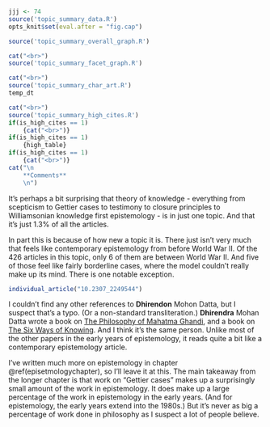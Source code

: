 ```r
jjj <- 74
source('topic_summary_data.R')
opts_knit$set(eval.after = "fig.cap")
```

```r
source('topic_summary_overall_graph.R')
```

```r
cat("<br>")
source('topic_summary_facet_graph.R')
```

```r
cat("<br>")
source('topic_summary_char_art.R')
temp_dt
```

```r
cat("<br>")
source('topic_summary_high_cites.R')
if(is_high_cites == 1)
	{cat("<br>")}
if(is_high_cites == 1)
	{high_table}
if(is_high_cites == 1)
	{cat("<br>")}
cat("\n
	**Comments**
	\n")
```

It's perhaps a bit surprising that theory of knowledge - everything from scepticism to Gettier cases to testimony to closure principles to Williamsonian knowledge first epistemology - is in just one topic. And that it's just 1.3% of all the articles.

In part this is because of how new a topic it is. There just isn't very much that feels like contemporary epistemology from before World War II. Of the 426 articles in this topic, only 6 of them are between World War II. And five of those feel like fairly borderline cases, where the model couldn't really make up its mind. There is one notable exception.

```r
individual_article("10.2307_2249544")
```

I couldn't find any other references to **Dhirendon** Mohon Datta, but I suspect that's a typo. (Or a non-standard transliteration.) **Dhirendra** Mohan Datta wrote a book on [The Philosophy of Mahatma Ghandi](https://www.amazon.com/Philosophy-Mahatma-Gandhi-Dhirendra-Mohan/dp/0299010147), and a book on [The Six Ways of Knowing](https://archive.org/details/TheSixWaysOfKnowing1960D.M.Datta/mode/2up). And I think it's the same person. Unlike most of the other papers in the early years of epistemology, it reads quite a bit like a contemporary epistemology article.

I've written much more on epistemology in chapter \@ref(episetmologychapter), so I'll leave it at this. The main takeaway from the longer chapter is that work on "Gettier cases" makes up a surprisingly small amount of the work in epistemology. It does make up a large percentage of the work in epistemology in the early years. (And for epistemology, the early years extend into the 1980s.) But it's never as big a percentage of work done in philosophy as I suspect a lot of people believe.